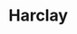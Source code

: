 
# Harclay
<ProjectDetails
  region="North"
  house="Clan Harclay"
  type="Clan"
  status="Not Started"
  warp="/warp harclay"
  projectLead=""
  dateStarted="undefined"
  dateCompleted="undefined"
/>
